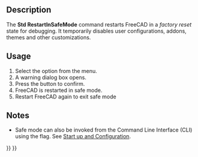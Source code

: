 <languages/>
<translate>

<!--T:1-->
{{Docnav
|[[Std_WhatsThis|Std_WhatsThis]]
|
|[[Std_Help_Menu|Std Help Menu]]
|IconL=Std_WhatsThis.svg
|
|IconC=Freecad.svg
}}

<!--T:2-->
{{GuiCommand
|Name=Std RestartInSafeMode
|MenuLocation=Help → Restart in safe mode
|Workbenches=All
|Version=1.0
|SeeAlso=
}}

== Description == <!--T:3-->

<!--T:4-->
The '''Std RestartInSafeMode''' command restarts FreeCAD in a ''factory reset'' state for debugging. It temporarily disables user configurations, addons, themes and other customizations.

== Usage == <!--T:5-->

<!--T:6-->
# Select the {{MenuCommand|Help → [[Image:Std_RestartInSafeMode.svg|16px]]Restart in safe mode}} option from the menu.
# A warning dialog box opens.
# Press the {{Button|Yes}} button to confirm.
# FreeCAD is restarted in safe mode.
# Restart FreeCAD again to exit safe mode

== Notes == <!--T:8--> 

<!--T:9-->
* Safe mode can also be invoked from the Command Line Interface (CLI) using the {{Incode|--safe-mode}} flag. See [[Start_up_and_Configuration|Start up and Configuration]].


<!--T:7-->
{{Docnav
|[[Std_WhatsThis|Std_WhatsThis]]
|
|[[Std_Help_Menu|Std Help Menu]]
|IconL=Std_WhatsThis.svg
|
|IconC=Freecad.svg
}}

</translate>
{{Std_Base_navi{{#translation:}}}}
{{Userdocnavi{{#translation:}}}}